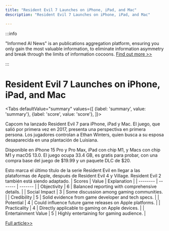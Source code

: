 ```yaml
---
title: "Resident Evil 7 Launches on iPhone, iPad, and Mac"
description: "Resident Evil 7 Launches on iPhone, iPad, and Mac"

---
```



:::info

"Informed AI News" is an publications aggregation platform, ensuring you only gain the most valuable information, to eliminate information asymmetry and break through the limits of information cocoons.  [Find out more >>](/)

:::

# Resident Evil 7 Launches on iPhone, iPad, and Mac


<Tabs
	defaultValue="summary"
	values={[
	{label: 'summary', value: 'summary'},
	{label: 'score', value: 'score'},
]}>
<TabItem value="summary">


Capcom ha lanzado Resident Evil 7 para iPhone, iPad y Mac. El juego, que salió por primera vez en 2017, presenta una perspectiva en primera persona. Los jugadores controlan a Ethan Winters, quien busca a su esposa desaparecida en una plantación de Luisiana.

Disponible en iPhone 15 Pro y Pro Max, iPad con chip M1, y Macs con chip M1 y macOS 13.0. El juego ocupa 33.4 GB, es gratis para probar, con una compra base del juego de $19.99 y un paquete DLC de $20.

Esto marca el último título de la serie Resident Evil en llegar a las plataformas de Apple, después de Resident Evil 4 y Village. Resident Evil 2 también está siendo adaptado.
</TabItem>
<TabItem value="score">
	| Scores     | Value   | Explanation |
	| -------- | ------- | ------- |
	| Objectivity  | 6    | Balanced reporting with comprehensive details.    |
	| Social Impact | 3     | Some discussion among gaming communities.    |
	| Credibility    | 5    | Solid evidence from game developer and tech specs.    |
	| Potential    | 4    | Could influence future game releases on Apple platforms.    |
	| Practicality    | 4    | Directly applicable to gaming on Apple devices.    |
	| Entertainment Value    | 5    | Highly entertaining for gaming audience.    |
</TabItem>
</Tabs>

[Full article>>](https://appleinsider.com/articles/24/07/02/resident-evil-7-creeps-its-way-onto-iphone-ipad-and-mac)
